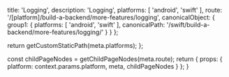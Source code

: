 
  title: 'Logging',
  description: 'Logging',
  platforms: [
    'android',
    'swift'
  ],
  route: '/[platform]/build-a-backend/more-features/logging',
  canonicalObject: {
    group1: {
      platforms: [
        'android',
        'swift'
      ],
      canonicalPath: '/swift/build-a-backend/more-features/logging/'
    }
  }
};

  return getCustomStaticPath(meta.platforms);
};

  const childPageNodes = getChildPageNodes(meta.route);
  return {
    props: {
      platform: context.params.platform,
      meta,
      childPageNodes
    }
  };
}

<Overview childPageNodes={props.childPageNodes} />
